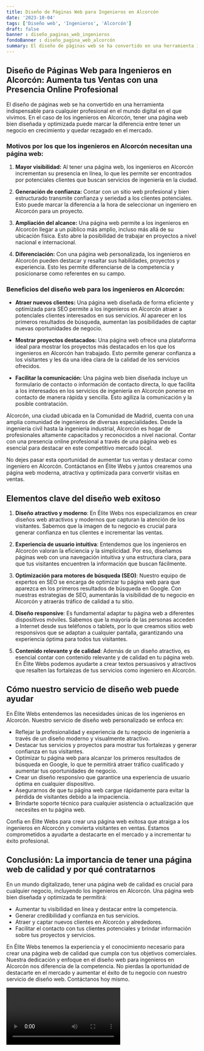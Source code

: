```yaml
---
title: Diseño de Páginas Web para Ingenieros en Alcorcón
date: '2023-10-04'
tags: ['Diseño web', 'Ingenieros', 'Alcorcón']
draft: false
banner : diseño_paginas_web_ingenieros
fondoBanner : diseño_pagina_web_alcorcón
summary: El diseño de páginas web se ha convertido en una herramienta indispensable para cualquier profesional en el mundo digital en el que vivimos. En el caso de los ingenieros en Alcorcón, tener una página web bien diseñada y optimizada puede marcar la diferencia entre tener un negocio en crecimiento y quedar rezagado en el mercado.
---
```


## Diseño de Páginas Web para Ingenieros en Alcorcón: Aumenta tus Ventas con una Presencia Online Profesional

El diseño de páginas web se ha convertido en una herramienta indispensable para cualquier profesional en el mundo digital en el que vivimos. En el caso de los ingenieros en Alcorcón, tener una página web bien diseñada y optimizada puede marcar la diferencia entre tener un negocio en crecimiento y quedar rezagado en el mercado.

### Motivos por los que los ingenieros en Alcorcón necesitan una página web:

1. **Mayor visibilidad:** Al tener una página web, los ingenieros en Alcorcón incrementan su presencia en línea, lo que les permite ser encontrados por potenciales clientes que buscan servicios de ingeniería en la ciudad.

2. **Generación de confianza:** Contar con un sitio web profesional y bien estructurado transmite confianza y seriedad a los clientes potenciales. Esto puede marcar la diferencia a la hora de seleccionar un ingeniero en Alcorcón para un proyecto.

3. **Ampliación del alcance:** Una página web permite a los ingenieros en Alcorcón llegar a un público más amplio, incluso más allá de su ubicación física. Esto abre la posibilidad de trabajar en proyectos a nivel nacional e internacional.

4. **Diferenciación:** Con una página web personalizada, los ingenieros en Alcorcón pueden destacar y resaltar sus habilidades, proyectos y experiencia. Esto les permite diferenciarse de la competencia y posicionarse como referentes en su campo.

### Beneficios del diseño web para los ingenieros en Alcorcón:

- **Atraer nuevos clientes:** Una página web diseñada de forma eficiente y optimizada para SEO permite a los ingenieros en Alcorcón atraer a potenciales clientes interesados en sus servicios. Al aparecer en los primeros resultados de búsqueda, aumentan las posibilidades de captar nuevas oportunidades de negocio.

- **Mostrar proyectos destacados:** Una página web ofrece una plataforma ideal para mostrar los proyectos más destacados en los que los ingenieros en Alcorcón han trabajado. Esto permite generar confianza a los visitantes y les da una idea clara de la calidad de los servicios ofrecidos.

- **Facilitar la comunicación:** Una página web bien diseñada incluye un formulario de contacto o información de contacto directa, lo que facilita a los interesados en los servicios de ingeniería en Alcorcón ponerse en contacto de manera rápida y sencilla. Esto agiliza la comunicación y la posible contratación.

Alcorcón, una ciudad ubicada en la Comunidad de Madrid, cuenta con una amplia comunidad de ingenieros de diversas especialidades. Desde la ingeniería civil hasta la ingeniería industrial, Alcorcón es hogar de profesionales altamente capacitados y reconocidos a nivel nacional. Contar con una presencia online profesional a través de una página web es esencial para destacar en este competitivo mercado local.

No dejes pasar esta oportunidad de aumentar tus ventas y destacar como ingeniero en Alcorcón. Contáctanos en Élite Webs y juntos crearemos una página web moderna, atractiva y optimizada para convertir visitas en ventas.

<GifSeo />

<Cta />

## Elementos clave del diseño web exitoso

1. **Diseño atractivo y moderno**: En Élite Webs nos especializamos en crear diseños web atractivos y modernos que capturan la atención de los visitantes. Sabemos que la imagen de tu negocio es crucial para generar confianza en tus clientes e incrementar las ventas.

2. **Experiencia de usuario intuitiva**: Entendemos que los ingenieros en Alcorcón valoran la eficiencia y la simplicidad. Por eso, diseñamos páginas web con una navegación intuitiva y una estructura clara, para que tus visitantes encuentren la información que buscan fácilmente.

3. **Optimización para motores de búsqueda (SEO)**: Nuestro equipo de expertos en SEO se encarga de optimizar tu página web para que aparezca en los primeros resultados de búsqueda en Google. Con nuestras estrategias de SEO, aumentarás la visibilidad de tu negocio en Alcorcón y atraerás tráfico de calidad a tu sitio.

4. **Diseño responsive**: Es fundamental adaptar tu página web a diferentes dispositivos móviles. Sabemos que la mayoría de las personas acceden a Internet desde sus teléfonos o tablets, por lo que creamos sitios web responsivos que se adaptan a cualquier pantalla, garantizando una experiencia óptima para todos tus visitantes.

5. **Contenido relevante y de calidad**: Además de un diseño atractivo, es esencial contar con contenido relevante y de calidad en tu página web. En Élite Webs podemos ayudarte a crear textos persuasivos y atractivos que resalten las fortalezas de tus servicios como ingeniero en Alcorcón.

## Cómo nuestro servicio de diseño web puede ayudar

En Élite Webs entendemos las necesidades únicas de los ingenieros en Alcorcón. Nuestro servicio de diseño web personalizado se enfoca en:

- Reflejar la profesionalidad y experiencia de tu negocio de ingeniería a través de un diseño moderno y visualmente atractivo.
- Destacar tus servicios y proyectos para mostrar tus fortalezas y generar confianza en tus visitantes.
- Optimizar tu página web para alcanzar los primeros resultados de búsqueda en Google, lo que te permitirá atraer tráfico cualificado y aumentar tus oportunidades de negocio.
- Crear un diseño responsivo que garantice una experiencia de usuario óptima en cualquier dispositivo.
- Asegurarnos de que tu página web cargue rápidamente para evitar la pérdida de visitantes debido a la impaciencia.
- Brindarte soporte técnico para cualquier asistencia o actualización que necesites en tu página web.

Confía en Élite Webs para crear una página web exitosa que atraiga a los ingenieros en Alcorcón y convierta visitantes en ventas. Estamos comprometidos a ayudarte a destacarte en el mercado y a incrementar tu éxito profesional.

## Conclusión: La importancia de tener una página web de calidad y por qué contratarnos

En un mundo digitalizado, tener una página web de calidad es crucial para cualquier negocio, incluyendo los ingenieros en Alcorcón. Una página web bien diseñada y optimizada te permitirá:

- Aumentar tu visibilidad en línea y destacar entre la competencia.
- Generar credibilidad y confianza en tus servicios.
- Atraer y captar nuevos clientes en Alcorcón y alrededores.
- Facilitar el contacto con tus clientes potenciales y brindar información sobre tus proyectos y servicios.

En Élite Webs tenemos la experiencia y el conocimiento necesario para crear una página web de calidad que cumpla con tus objetivos comerciales. Nuestra dedicación y enfoque en el diseño web para ingenieros en Alcorcón nos diferencia de la competencia. No pierdas la oportunidad de destacarte en el mercado y aumentar el éxito de tu negocio con nuestro servicio de diseño web. Contáctanos hoy mismo.

<Video />

<CtaBot job='Ingenieros' city='Alcorcón'/>

<Gmaps query='Alcorcón+españa+maps' />